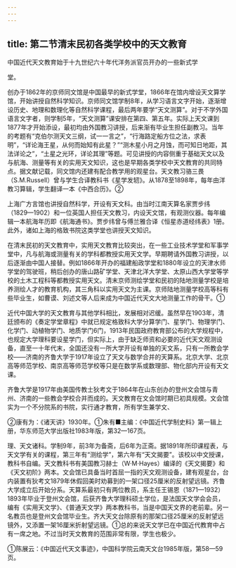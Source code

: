 ```yaml
---
---
---
```

title: 第二节清末民初各类学校中的天文教育
---



中国近代天文教育始于十九世纪六十年代洋务派官员开办的一些新式学

堂。

创办于1862年的京师同文馆是中国最早的新式学堂，1866年在馆内增设天文算学馆，开始讲授自然科学知识。京师同文馆学制8年，从学习语言文字开始，逐渐增设历史、地理和数理化等自然科学课程，最后两年要学“天文测算”。对于不学外国语言文字者，则学制5年，“天文测算”课安排在第四、第五年。实际上天文课到1877年才开始添设，最初均由外国教习讲授，后来渐有毕业生担任副教习。当年的考题有“克伯尔测天文三纲，试一一言之”，“行海路定船方位之法，求表明”，“详论海王星，从何而始知有此星？”“测木星小月之月蚀，而可知日地距，其法详论之”，“土星之光环，详论其理”等题。可见讲授的内容侧重于基础天文以及与航海、测量等有关的实用天文知识，这也是早期各类学校中天文教育的共同特点。据文献记载，同文馆内还建有配合教学用的观星台。天文教习骆三畏（S.M.Russell）曾与学生合译教科书《星学发轫》。从1878至1898年，每年由洋教习算辑，学生翻译一本《中西合历》。②

上海广方言馆也讲授自然科学，开设有天文科。由当时江南天算名家贾步纬（1829—1902）和一位英国人担任天文教习，内设天文馆，有观测仪器。每年编辑一本航海年历即《航海通书》。贾步纬曾与傅兰雅合译《恒星赤道经纬表》1册。此外，诸如上海的格致书院这类学堂也讲授天文知识。

在清末民初的天文教育中，实用天文教育比较突出，在一些工业技术学堂和军事学堂中，凡与航海或测量有关的学科都教授实用天文学。早期聘请外国教习讲授，以后逐渐由中国人接替。例如1866年开办的福建船政学堂和1880年设立的天津水师学堂的驾驶班，稍后创办的唐山路矿学堂、天津北洋大学堂、太原山西大学堂等学校的土木工程科等都教授实用天文。清末京师测绘学堂和民初的陆地测量学校是培养测绘人才的教育机构，其三角科以实用天文为主课。京师陆地测量学校高等科有些毕业生，如曹谟、刘述文等人后来成为中国近代天文大地测量工作的骨干。①

近代中国大学的天文教育与其他学科相比，发展相对迟缓。虽然早在1903年，清廷颁布的《奏定学堂章程》中就已规定格致科大学分算学门、星学门、物理学门、化学门、动植物学门、地质学门6门，1913年民国政府教育部公布的大学规程中，也规定大学理科要设星学门，但实际上，由于缺乏师资和必要的近代天文观测设备，直至一十年代末，全国还没有一所大学开设有单独的天文系，只有一所教会学校——济南的齐鲁大学于1917年设立了天文与数学合并的天算系。北京大学、北京高等师范学校、南京高等师范学校等只是在数学系或数理部、物化部内开设有天文课。

齐鲁大学是1917年由美国传教士狄考文于1864年在山东创办的登州文会馆与青州、济南的一些教会学校合并而成的。天文教育在文会馆时期已初具规模。文会馆实为一个不分院系的书院，实行通才教育，所有学生兼学文、

②康有为：《诸天讲》1930年。①朱有■主编：《中国近代学制史料》第一辑上册，华东师范大学出版社1983年版，第32—167页。

理、天文诸科。学制9年，前3年为备斋，后6年为正斋。据1891年所印课程表，与天文学有关的课程，第三年有“测绘学”，第六年有“天文揭要”。该校以中文授课，教科书自编。天文教科书有美国教习赫士（W·M·Hayes）编译的《天文揭要》和《天文初阶》两本。文会馆已具备当时首屈一指的天文观测设备，建有观星台，台内装置有狄考文1879年休假回美时劝募到的一架口径25厘米的反射望远镜。齐鲁大学成立后开始分系。天算系最初只有两位教员，系主任王锡恩（1871—1932）1893年毕业于登州文会馆，后获齐鲁大学理科硕士学位，是法国天文学会会员，编有《实用天文学》、《普通天文学》两本教科书，当是中国天文界的老前辈。另一名教员也是登州文会馆毕业生。齐大天文台除原有的那架口径25厘米的反射望远镜外，又添置一架16厘米折射望远镜。①总的来说天文学已在中国近代教育中占有一席之地。不过当时天文教育的范围非常有限，学生也极少。

①陈展云：《中国近代天文事迹》，中国科学院云南天文台1985年版，第58—59页。